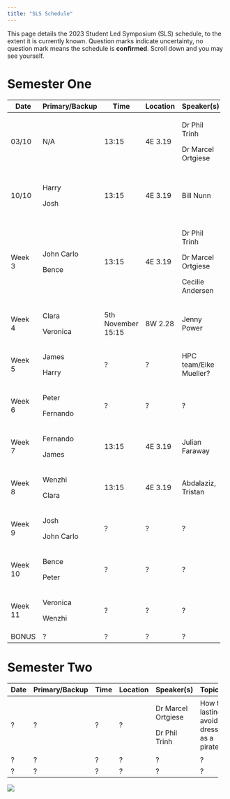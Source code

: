 ```yaml
---
title: "SLS Schedule"
---
```


This page details the 2023 Student Led Symposium (SLS) schedule, to the extent it is currently known. Question marks indicate uncertainty, no question mark means the schedule is **confirmed**. Scroll down and you may see yourself.

# Semester One

+---------+----------------+--------------------+----------+------------------------+--------------------------------+
| Date    | Primary/Backup | Time               | Location | Speaker(s)             | Topic(s)                       |
+=========+================+====================+==========+========================+================================+
| 03/10   | N/A            | 13:15              | 4E 3.19  | Dr Phil Trinh          | Introduction to SLS.           |
|         |                |                    |          |                        |                                |
|         |                |                    |          | Dr Marcel Ortgiese     |                                |
+---------+----------------+--------------------+----------+------------------------+--------------------------------+
| 10/10   | Harry          | 13:15              | 4E 3.19  | Bill Nunn              | Basic Git and GitHub.          |
|         |                |                    |          |                        |                                |
|         | Josh           |                    |          |                        | A website.                     |
+---------+----------------+--------------------+----------+------------------------+--------------------------------+
| Week 3  | John Carlo     | 13:15              | 4E 3.19  | Dr Phil Trinh          | Life as a PhD Student.         |
|         |                |                    |          |                        |                                |
|         | Bence          |                    |          | Dr Marcel Ortgiese     | Software/Literature tools.     |
|         |                |                    |          |                        |                                |
|         |                |                    |          | Cecilie Andersen       | Time Management.               |
+---------+----------------+--------------------+----------+------------------------+--------------------------------+
| Week 4  | Clara          | 5th November 15:15 | 8W 2.28  | Jenny Power            | How to give a good talk        |
|         |                |                    |          |                        |                                |
|         | Veronica       |                    |          |                        |                                |
+---------+----------------+--------------------+----------+------------------------+--------------------------------+
| Week 5  | James          | ?                  | ?        | HPC team/Eike Mueller? | HPC?                           |
|         |                |                    |          |                        |                                |
|         | Harry          |                    |          |                        |                                |
+---------+----------------+--------------------+----------+------------------------+--------------------------------+
| Week 6  | Peter          | ?                  | ?        | ?                      | ?                              |
|         |                |                    |          |                        |                                |
|         | Fernando       |                    |          |                        |                                |
+---------+----------------+--------------------+----------+------------------------+--------------------------------+
| Week 7  | Fernando       | 13:15              | 4E 3.19  | Julian Faraway         | Exploratory data visualisation |
|         |                |                    |          |                        |                                |
|         | James          |                    |          |                        |                                |
+---------+----------------+--------------------+----------+------------------------+--------------------------------+
| Week 8  | Wenzhi         | 13:15              | 4E 3.19  | Abdalaziz, Tristan     | Firedrake and finite elements  |
|         |                |                    |          |                        |                                |
|         | Clara          |                    |          |                        |                                |
+---------+----------------+--------------------+----------+------------------------+--------------------------------+
| Week 9  | Josh           | ?                  | ?        | ?                      | ?                              |
|         |                |                    |          |                        |                                |
|         | John Carlo     |                    |          |                        |                                |
+---------+----------------+--------------------+----------+------------------------+--------------------------------+
| Week 10 | Bence          | ?                  | ?        | ?                      | ?                              |
|         |                |                    |          |                        |                                |
|         | Peter          |                    |          |                        |                                |
+---------+----------------+--------------------+----------+------------------------+--------------------------------+
| Week 11 | Veronica       | ?                  | ?        | ?                      | ?                              |
|         |                |                    |          |                        |                                |
|         | Wenzhi         |                    |          |                        |                                |
+---------+----------------+--------------------+----------+------------------------+--------------------------------+
| BONUS   | ?              | ?                  | ?        | ?                      | ?                              |
+---------+----------------+--------------------+----------+------------------------+--------------------------------+

# Semester Two

+------+----------------+------+----------+--------------------+----------------------------------------------+
| Date | Primary/Backup | Time | Location | Speaker(s)         | Topic(s)                                     |
+======+================+======+==========+====================+==============================================+
| ?    | ?              | ?    | ?        | Dr Marcel Ortgiese | How to lastingly avoid dressing as a pirate. |
|      |                |      |          |                    |                                              |
|      |                |      |          | Dr Phil Trinh      |                                              |
+------+----------------+------+----------+--------------------+----------------------------------------------+
| ?    | ?              | ?    | ?        | ?                  | ?                                            |
+------+----------------+------+----------+--------------------+----------------------------------------------+
| ?    | ?              | ?    | ?        | ?                  | ?                                            |
+------+----------------+------+----------+--------------------+----------------------------------------------+

![](cohort11.jpg)
